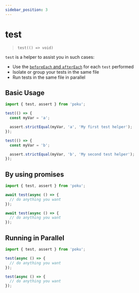 ```yaml
---
sidebar_position: 3
---
```


# test

> `test(() => void)`

`test` is a helper to assist you in such cases:

- Use the [`beforeEach` and `afterEach`](/docs/documentation/helpers/before-after-each/in-code) for each `test` performed
- Isolate or group your tests in the same file
- Run tests in the same file in parallel

## Basic Usage

```ts
import { test, assert } from 'poku';

test(() => {
  const myVar = 'a';

  assert.strictEqual(myVar, 'a', 'My first test helper');
});

test(() => {
  const myVar = 'b';

  assert.strictEqual(myVar, 'b', 'My second test helper');
});
```

## By using promises

```ts
import { test, assert } from 'poku';

await test(async () => {
  // do anything you want
});

await test(async () => {
  // do anything you want
});
```

## Running in Parallel

```ts
import { test, assert } from 'poku';

test(async () => {
  // do anything you want
});

test(async () => {
  // do anything you want
});
```
